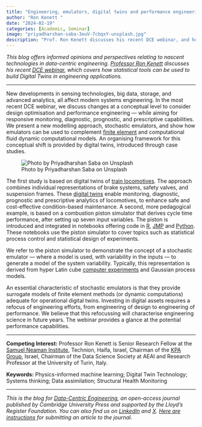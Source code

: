```yaml
---
title: "Engineering, emulators, digital twins and performance engineering Data-Centric Engineering"
author: "Ron Kenett "
date: "2024-02-19"
categories: [Academic, Seminar]
image: "priyadharshan-saba-3euV-7cbqxY-unsplash.jpg"
description: "Prof. Ron Kenett discusses his recent DCE webinar, and how statistical tools can be used to build Digital Twins."
---
```


_This blog offers informed opinions and perspectives relating to nascent technologies in data-centric engineering. [Professor Ron Kenett](https://www.neaman.org.il/EN/Ron-Kenett) discusses his recent [DCE webinar](https://youtu.be/zC48sQLjEYQ?si=dkiMgK6hcQkiMe8c), which covers how statistical tools can be used to build Digital Twins in engineering applications._

---

New developments in sensing technologies, big data, storage, and advanced analytics, all affect modern systems engineering. In the most recent DCE webinar, we discuss changes at a conceptual level to consider design optimisation and performance engineering — while aiming for responsive monitoring, diagnostic, prognostic, and prescriptive capabilities. We present a new modelling approach, stochastic emulators, and show how emulators can be used to complement [finite element](https://arxiv.org/abs/1905.06391) and computational fluid dynamic computational models. An organising framework for this conceptual shift is provided by digital twins, introduced through case studies.

![Photo by Priyadharshan Saba on Unsplash](priyadharshan-saba-3euV-7cbqxY-unsplash.jpg)

The first study is based on digital twins of [train locomotives](https://www.nature.com/articles/s41598-023-45204-1). The approach combines individual representations of brake systems, safety valves, and suspension frames. These [digital twins](https://onlinelibrary.wiley.com/doi/abs/10.1002/qre.2948) enable monitoring, diagnostic, prognostic and prescriptive analytics of locomotives, to enhance safe and cost-effective condition-based maintenance. A second, more pedagogical example, is based on a combustion piston simulator that derives cycle time performance, after setting up seven input variables. The piston is introduced and integrated in notebooks offering code in [R](https://www.wiley.com/en-gb/Modern+Industrial+Statistics%3A+With+Applications+in+R%2C+MINITAB%2C+and+JMP%2C+3rd+Edition-p-9781119714903), [JMP](https://www.wiley.com/en-gb/Modern+Industrial+Statistics%3A+With+Applications+in+R%2C+MINITAB%2C+and+JMP%2C+3rd+Edition-p-9781119714903) and [Python](https://gedeck.github.io/mistat-code-solutions/IndustrialStatistics/). These notebooks use the piston simulator to cover topics such as statistical process control and statistical design of experiments.

We refer to the piston simulator to demonstrate the concept of a stochastic emulator — where a model is used, with variability in the inputs — to generate a model of the system variability. Typically, this representation is derived from hyper Latin cube [computer experiments](https://onlinelibrary.wiley.com/doi/abs/10.1002/adts.202000254) and Gaussian process models.

An essential characteristic of stochastic emulators is that they provide surrogate models of finite element methods (or dynamic computations) adequate for operational digital twins. Investing in digital assets requires a refocus of engineering efforts, from engineering of design to engineering of performance. We believe that this refocussing will characterise engineering science in future years. The webinar provides a glance at the potential performance capabilities.

---

**Competing Interest:**
Professor Ron Kenett is Senior Research Fellow at the [Samuel Neaman Institute](https://www.neaman.org.il/EN/Home), Technion, Haifa, Israel, Chairman of the [KPA Group](http://www.kpa-group.com/), Israel, Chairman of the Data Science Society at AEAI and Research Professor at the University of Turin, Italy.

**Keywords:**
Physics-informed machine learning; Digital Twin Technology; Systems thinking; Data assimilation; Structural Health Monitoring

---

_This is the blog for [Data-Centric Engineering](https://www.cambridge.org/core/journals/data-centric-engineering), an open-access journal published by Cambridge University Press and supported by the Lloyd's Register Foundation. You can also find us on [LinkedIn](https://www.linkedin.com/company/data-centric-engineering/) and [X](https://x.com/dce_journal?s=21&t=UlVCTdhrJw2BrdGzFkG5AA). [Here are instructions](https://www.cambridge.org/core/journals/data-centric-engineering/information/instructions-for-authors) for submitting an article to the journal._
